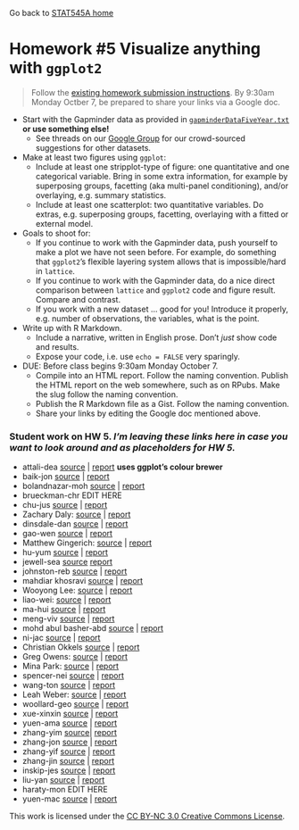 Go back to [STAT545A home](current.html)

Homework #5 Visualize anything with `ggplot2` 
========================================================

> Follow the [existing homework submission instructions](hw00_instructions.html). By 9:30am Monday Octber 7, be prepared to share your links via a Google doc.

  * Start with the Gapminder data as provided in [`gapminderDataFiveYear.txt`](http://www.stat.ubc.ca/~jenny/notOcto/STAT545A/examples/gapminder/data/gapminderDataFiveYear.txt) __or use something else!__
    - See threads on our [Google Group](https://groups.google.com/forum/#!forum/stat545a_2013) for our crowd-sourced suggestions for other datasets.
  * Make at least two figures using `ggplot`:
    - Include at least one stripplot-type of figure: one quantitative and one categorical variable. Bring in some extra information, for example by superposing groups, facetting (aka multi-panel conditioning), and/or overlaying, e.g. summary statistics.
    - Include at least one scatterplot: two quantitative variables. Do extras, e.g. superposing groups, facetting, overlaying with a fitted or external model.
  * Goals to shoot for:
    - If you continue to work with the Gapminder data, push yourself to make a plot we have not seen before. For example, do something that `ggplot2`'s flexible layering system allows that is impossible/hard in `lattice`.
    - If you continue to work with the Gapminder data, do a nice direct comparison between `lattice` and `ggplot2` code and figure result. Compare and contrast.
    - If you work with a new dataset ... good for you! Introduce it properly, e.g. number of observations, the variables, what is the point.
  * Write up with R Markdown.
    - Include a narrative, written in English prose. Don't *just* show code and results.
    - Expose your code, i.e. use `echo = FALSE` very sparingly.
  * DUE: Before class begins 9:30am Monday October 7.
    - Compile into an HTML report. Follow the naming convention. Publish the HTML report on the web somewhere, such as on RPubs. Make the slug follow the naming convention.
    - Publish the R Markdown file as a Gist. Follow the naming convention.
    - Share your links by editing the Google doc mentioned above.
 
### Student work on HW 5. *I'm leaving these links here in case you want to look around and as placeholders for HW 5.*

  * attali-dea [source](https://gist.github.com/daattali/6847430#file-stat545a-2013-hw05_attali-dea-rmd) | [report](http://rpubs.com/daattali/stat545a-2013-hw05_attali-dea) **uses ggplot’s colour brewer**
  * baik-jon [source](https://gist.github.com/jonnybaik/6863975#file-stat545a-2013-hw05_baik-jon-rmd) | [report](http://rpubs.com/jonnybaik/stat545a-2013-hw05_baik-jon)
  * bolandnazar-moh [source](https://gist.github.com/ArephB/6866827#file-stat545a-2013-hw05_bolandnazar-moh-rmd) | [report](http://rpubs.com/aref/stat545a-2013-hw05_bolandnazar-moh)
  * brueckman-chr EDIT HERE
  * chu-jus [source](https://gist.github.com/JustinChu/6869757#file-stat545a-2013-hw05_chu-jus-rmd) | [report](http://rpubs.com/cjustin/stat545a-2013-hw05_chu-jus)
  * Zachary Daly: [source](https://gist.github.com/ZDaly/6863685#file-stat545a-2013-hw05_daly-zac-rmd) | [report](http://rpubs.com/Zdaly/stat545a-2013-hw05_daly-zac)
  * dinsdale-dan [source](https://gist.github.com/danieldinsdale/6859543#file-stat545a-2013-hw05_dinsdale-dan-rmd) | [report](http://rpubs.com/danieldinsdale/stat545a-2013-hw05_dinsdale-dan)
  * gao-wen [source](https://gist.github.com/sibyl229/6864753#file-stat545a-2013-hw05_gao-wen-rmd) | [report](http://rpubs.com/less/stat545a-2013-hw05_gao-wen)
  * Matthew Gingerich: [source](https://gist.github.com/MattGingerich/6866066#file-stat545a-2013-hw05_gingerich-mat-rmd) | [report](http://rpubs.com/majugi/stat545a-2013-hw05_gingerich-mat)
  * hu-yum [source](https://gist.github.com/smilecat/6870853#file-stat545a-2013-hw05_hu-yum-rmd) | [report](http://rpubs.com/smilecat/stat545a-2013-hw05_hu-yum)
  * jewell-sea [source](https://gist.github.com/jewellsean/867bebb18dac08a0e4bc#file-stat545a-2013-hw05_jewell-sea-rmd) [report](http://rpubs.com/jewellsean/stat545a-2013-hw05_jewell-sea)
  * johnston-reb [source](https://gist.github.com/rebjoh/6870958#file-stat545a-2013-hw05_johnston-reb-rmd) | [report](http://rpubs.com/rljohn/stat545a-2013-hw05_johnston-reb)
  * mahdiar khosravi [source](https://gist.github.com/Mahdiark/6863914#file-stat545a-2013-hw05_khosravi-mah-rmd) | [report](http://rpubs.com/mahdiar/stat545a-2013-hw05_khosravi-mah)
  * Wooyong Lee: [source](https://gist.github.com/folias/6869843#file-stat545a-2013-hw05_lee-woo) | [report](http://rpubs.com/folias/stat545a-2013-hw05_lee-woo)
  * liao-wei: [source](https://gist.github.com/feiba/6863586#file-stat545a-2013-hw05_liao_wei-rmd) | [report](http://rpubs.com/winson/stat545a-2013-hw05_liao_wei)
  * ma-hui [source](https://gist.github.com/horsehuiting/6863220#file-stat545a-2013-hw05_ma-hui-rmd) | [report](http://rpubs.com/Huiting/stat545a-2013-hw05_ma-hui)
  * meng-viv [source](https://gist.github.com/vmeng321/6895983#file-stat545a-2013-hw05_meng-viv-rmd) | [report](http://rpubs.com/vmeng321/stat545a-2013-hw05_meng-viv)
  * mohd abul basher-abd [source](https://gist.github.com/atante/6865308#file-stat545a-2013-hw05_mohd-abul-basher-abd-rmd) | [report](http://rpubs.com/meitantei/stat545a-2013-hw05_mohdabulbasher-abd)  
  * ni-jac [source](https://gist.github.com/jacknii/6857193#file-stat545a-2013-hw05_ni-jac-rmd) | [report](http://rpubs.com/jackni/stat545a-2013-hw05_ni-jac)
  * Christian Okkels [source](https://gist.github.com/cbokkels/6804979#file-stat545a-2013-hw05_okkels-chr-rmd) | [report](http://rpubs.com/cbokkels/stat545a-2013-hw05_okkels-chr)
  * Greg Owens: [source](https://gist.github.com/opsin/6862895#file-stat545a-2013-hw05_owens-greg-rmd) | [report](http://rpubs.com/opsin/stat545a-2013-hw05_owens-greg)
  * Mina Park: [source](https://gist.github.com/parkm87/6870037#file-stat545a-2013-hw05_park-min-rmd) | [report](http://rpubs.com/parkm87/stat545a-2013-hw05_park-min)
  * spencer-nei [source](https://gist.github.com/neilspencer/6864836#file-stat545a-2013-hw05_spencer-nei-rmd) | [report](http://rpubs.com/neil_spencer/stat545a-2013-hw05_spencer-nei)
  * wang-ton [source](https://gist.github.com/yzhxh/6864031#file-stat545a-2013-hw05_wang-ton-rmd) | [report](http://rpubs.com/yzhxh/stat545a-2013-hw05_wang-ton)
  * Leah Weber: [source](https://gist.github.com/lweber21/6847194#file-stat545a-2013-hw05_weber-lea-rmd) | [report](http://rpubs.com/lweber21/stat545a-2013-hw05_weber-lea)
  * woollard-geo [source](https://gist.github.com/geoffwoollard/6862144#file-stat545a-2013-hw05_woollard-geo-rmd) | [report](http://rpubs.com/gwoollard/stat545a-2013-hw05_woollard-geo)
  * xue-xinxin [source](https://gist.github.com/xxue/6862107#file-stat545a-2013-hw05_xue-xinxin-rmd) | [report](http://rpubs.com/xxue/stat545a-2013-hw05_xue-xinxin) 
  * yuen-ama [source](https://gist.github.com/amandammor/6856787#file-stat545a-2013-hw05_yuen-ama) | [report](http://rpubs.com/amandammor/stat545a-2013-hw05_yuen-ama)
  * zhang-yim [source](https://gist.github.com/zym268/6862697#file-stat545a-2013-hw05_zhang-yim)| [report](http://rpubs.com/zym268/STAT545A-2013-hw05_zhang-yim)
  * zhang-jon [source](https://gist.github.com/jzhang722/6847642#file-stat545a-2013-hw05_zhang-jon) | [report](http://rpubs.com/jzhang722/stat545a-2013-hw05_zhang-jon)
  * zhang-yif [source](https://gist.github.com/dora7870/6863814#file-stat545a-2013-hw05_zhang-yif-rmd) | [report](http://rpubs.com/dora7870/stat545a-2013-hw05_zhang-yif)
  * zhang-jin [source](https://gist.github.com/0527zhangjinyuan/6871031#file-stat545a-2013-hw05_zhang-jin-rmd) | [report](http://rpubs.com/zhangjinyuan/stat545a-2013-hw05_zhang-jin)
  * inskip-jes [source](https://gist.github.com/jinskip/6871151#file-stat545a-2013-hw05_inskip-jes) | [report](http://rpubs.com/jinskip/stat545a-2013-hw05_inskip-jes)
  * liu-yan [source](https://gist.github.com/swallow0001/e0785a7a979850dff731#file-ggplot) | [report](http://rpubs.com/swallow0001/Stat545a-2013-hw5-Liu)
  * haraty-mon EDIT HERE
  * yuen-mac [source](https://gist.github.com/myuen/6862189#file-stat545a-2013-hw05_yuen-mac-rmd) | [report](http://rpubs.com/myuen/stat545a-2013-hw05_yuen-mac)

<div class="footer">
This work is licensed under the  <a href="http://creativecommons.org/licenses/by-nc/3.0/">CC BY-NC 3.0 Creative Commons License</a>.
</div>